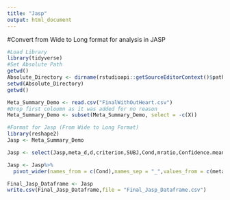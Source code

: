 ```yaml
---
title: "Jasp"
output: html_document
---
```


#Convert from Wide to Long format for analysis in JASP
```r
#Load Library
library(tidyverse)
#Set Absolute Path
getwd()
Absolute_Directory <- dirname(rstudioapi::getSourceEditorContext()$path)
setwd(Absolute_Directory)
getwd()

Meta_Summary_Demo <- read.csv("FinalWithOutHeart.csv")
#Drop first coloumn as it was added for no reason
Meta_Summary_Demo <- subset(Meta_Summary_Demo, select = -c(X))

#Format for Jasp (From Wide to Long Format)
library(reshape2)
Jasp <- Meta_Summary_Demo

Jasp <- select(Jasp,meta_d,d,criterion,SUBJ,Cond,mratio,Confidence.mean,RT.median,Confidence_RT.median, Accuracy_in_percent, Handedness_R_1,Total_Accepted_Trials,Gender_M_1,Accuracy.mean)

Jasp <- Jasp%>%
  pivot_wider(names_from = c(Cond),names_sep = "_",values_from = c(meta_d,d,criterion,mratio,Confidence.mean,RT.median,Confidence_RT.median, Accuracy_in_percent, Handedness_R_1,Total_Accepted_Trials,Gender_M_1,Accuracy.mean))

Final_Jasp_Dataframe <- Jasp
write.csv(Final_Jasp_Dataframe,file = "Final_Jasp_Dataframe.csv")
```